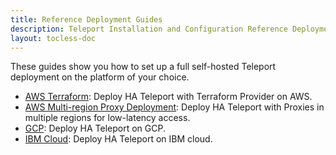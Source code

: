 ```yaml
---
title: Reference Deployment Guides
description: Teleport Installation and Configuration Reference Deployment Guides.
layout: tocless-doc
---
```


These guides show you how to set up a full self-hosted Teleport deployment on
the platform of your choice.

- [AWS Terraform](./deployments/aws-terraform.mdx): Deploy HA Teleport with Terraform Provider on AWS.
- [AWS Multi-region Proxy Deployment](./deployments/aws-gslb-proxy-peering-ha-deployment.mdx): Deploy HA Teleport with Proxies in multiple regions for low-latency access.
- [GCP](./deployments/gcp.mdx): Deploy HA Teleport on GCP.
- [IBM Cloud](./deployments/ibm.mdx): Deploy HA Teleport on IBM cloud.
